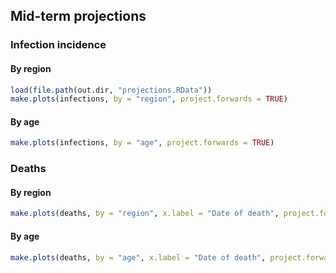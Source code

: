 ## Mid-term projections {.tabset}

### Infection incidence {.tabset}

#### By region
```r
load(file.path(out.dir, "projections.RData"))
make.plots(infections, by = "region", project.forwards = TRUE)
```

#### By age
```r
make.plots(infections, by = "age", project.forwards = TRUE)
```

### Deaths {.tabset}

#### By region
```r
make.plots(deaths, by = "region", x.label = "Date of death", project.forwards = TRUE)
```

#### By age
```r
make.plots(deaths, by = "age", x.label = "Date of death", project.forwards = TRUE)
```
